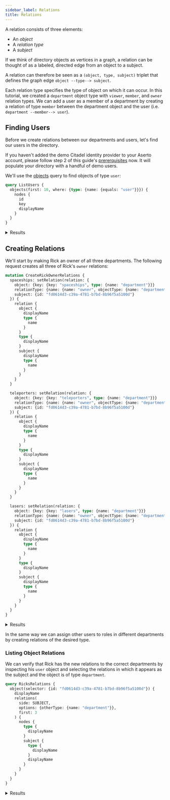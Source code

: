 ```yaml
---
sidebar_label: Relations
title: Relations
---
```


A relation consists of three elements:

* An _object_
* A _relation type_
* A _subject_

If we think of directory objects as vertices in a graph, a relation can be thought of as a labeled, directed edge
from an object to a subject.

A relation can therefore be seen as a `(object, type, subject)` triplet that defines the graph edge
`object --type--> subject`.

Each relation type specifies the type of object on which it can occur. In this tutorial, we created a `department`
object type with `viewer`, `member`, and `owner` relation types. We can add a user as a member of a department by
creating a relation of type `member` between the department object and the user (i.e. `department --member--> user`).


## Finding Users

Before we create relations between our departments and users, let's find our users in the directory.

If you haven't added the demo Citadel identity provider to your Aserto account, please follow step 2 of this guide's
[prererquisites](scenario#prerequisites) now. It will populate your directory with a handful of demo users.

We'll use the [objects](/docs/directory-api-reference/schema/objects/queries/objects) query to find objects of type `user`:

```graphql title="Query"
query ListUsers {
  objects(first: 10, where: {type: {name: {equals: "user"}}}) {
    nodes {
      id
      key
      displayName
    }
  }
}
```

<details>
  <summary>Results</summary>
  <div><span/>

```graphql
{
  "data": {
    "objects": {
      "nodes": [
        {
          "id": "fd0614d3-c39a-4781-b7bd-8b96f5a5100d",
          "displayName": "Rick Sanchez"
        },
        {
          "id": "fd1614d3-c39a-4781-b7bd-8b96f5a5100d",
          "displayName": "Morty Smith"
        },
        {
          "id": "fd2614d3-c39a-4781-b7bd-8b96f5a5100d",
          "displayName": "Summer Smith"
        },
        {
          "id": "fd3614d3-c39a-4781-b7bd-8b96f5a5100d",
          "displayName": "Beth Smith"
        },
        {
          "id": "fd4614d3-c39a-4781-b7bd-8b96f5a5100d",
          "displayName": "Jerry Smith"
        }
      ]
    }
  }
}
```
 </div>
</details>

## Creating Relations

We'll start by making Rick an owner of all three departments.
The following request creates all three of Rick's `owner` relations:

```graphql title="Query"
mutation CreateRickOwnerRelations {
  spaceships: setRelation(relation: {
    object: {key: {key: "spaceships", type: {name: "department"}}}
    relationType: {name: {name: "owner", objectType: {name: "department"}}}
    subject: {id: "fd0614d3-c39a-4781-b7bd-8b96f5a5100d"}
  }) {
    relation {
      object {
        displayName
        type {
          name
        }
      }
      type {
        displayName
      }
      subject {
        displayName
        type {
          name
        }
      }
    }
  }

  teleporters: setRelation(relation: {
    object: {key: {key: "teleporters", type: {name: "department"}}}
    relationType: {name: {name: "owner", objectType: {name: "department"}}}
    subject: {id: "fd0614d3-c39a-4781-b7bd-8b96f5a5100d"}
  }) {
    relation {
      object {
        displayName
        type {
          name
        }
      }
      type {
        displayName
      }
      subject {
        displayName
        type {
          name
        }
      }
    }
  }

  lasers: setRelation(relation: {
    object: {key: {key: "lasers", type: {name: "department"}}}
    relationType: {name: {name: "owner", objectType: {name: "department"}}}
    subject: {id: "fd0614d3-c39a-4781-b7bd-8b96f5a5100d"}
  }) {
    relation {
      object {
        displayName
        type {
          name
        }
      }
      type {
        displayName
      }
      subject {
        displayName
        type {
          name
        }
      }
    }
  }
}
```

<details>
  <summary>Results</summary>
  <div><span/>

```json
{
  "data": {
    "spaceships": {
      "relation": {
        "object": {
          "displayName": "Spaceships",
          "type": {
            "name": "department"
          }
        },
        "type": {
          "displayName": "department::owner"
        },
        "subject": {
          "displayName": "Rick Sanchez",
          "type": {
            "name": "user"
          }
        }
      }
    },
    "teleporters": {
      "relation": {
        "object": {
          "displayName": "Teleporters",
          "type": {
            "name": "department"
          }
        },
        "type": {
          "displayName": "department::owner"
        },
        "subject": {
          "displayName": "Rick Sanchez",
          "type": {
            "name": "user"
          }
        }
      }
    },
    "lasers": {
      "relation": {
        "object": {
          "displayName": "Lasers",
          "type": {
            "name": "department"
          }
        },
        "type": {
          "displayName": "department::owner"
        },
        "subject": {
          "displayName": "Rick Sanchez",
          "type": {
            "name": "user"
          }
        }
      }
    }
  }
}
```
 </div>
</details>

In the same way we can assign other users to roles in different departments by creating relations of the desired type.

### Listing Object Relations

We can verify that Rick has the new relations to the correct departments by inspecting his `user` object and selecting
the relations in which it appears as the subject and the object is of type `department`.

```graphql title="Query"
query RicksRelations {
  object(selector: {id: "fd0614d3-c39a-4781-b7bd-8b96f5a5100d"}) {
    displayName
    relations(
      side: SUBJECT,
      options: {otherType: {name: "department"}},
      first: 3
    ) {
      nodes {
        type {
          displayName
        }
        subject {
          type {
            displayName
          }
          displayName
        }
      }
    }
  }
}
```

<details>
  <summary>Results</summary>
  <div><span/>

```json
{
  "data": {
    "object": {
      "displayName": "Rick Sanchez",
      "relations": {
        "nodes": [
          {
            "type": {
              "displayName": "department::owner"
            },
            "subject": {
              "type": {
                "displayName": "Department"
              },
              "displayName": "Teleporters"
            }
          },
          {
            "type": {
              "displayName": "department::owner"
            },
            "subject": {
              "type": {
                "displayName": "Department"
              },
              "displayName": "Lasers"
            }
          },
          {
            "type": {
              "displayName": "department::owner"
            },
            "subject": {
              "type": {
                "displayName": "Department"
              },
              "displayName": "Spaceships"
            }
          }
        ]
      }
    }
  }
}
```
 </div>
</details>
